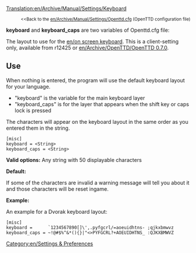 [[Translation:en/Archive/Manual/Settings/Keyboard]]

:<small><<Back to the [[en/Archive/Manual/Settings/Openttd.cfg]] (OpenTTD configuration file)</small>


'''keyboard''' and '''keyboard_caps''' are two variables of Openttd.cfg file:

The layout to use for the [[en/on screen keyboard]]. This is a client-setting only, available from r12425 or [[en/Archive/OpenTTD/OpenTTD 0.7.0]].

==Use==

When nothing is entered, the program will use the default keyboard layout for your language.
* "keyboard" is the variable for the main keyboard layer
* "keyboard_caps" is for the layer that appears when the shift key or caps lock is pressed
The characters will appear on the keyboard layout in the same order as you entered them in the string.

<pre>
[misc]
keyboard = <String>
keyboard_caps = <String>
</pre>

'''Valid options:''' Any string with 50 displayable characters

'''Default:''' <empty>

If some of the characters are invalid a warning message will tell you about it and those characters will be reset ingame.

'''Example:'''

An example for a Dvorak keyboard layout:
<pre>
[misc]
keyboard =      `1234567890[]\',.pyfgcrl/=aoeuidhtns- ;qjkxbmwvz
keyboard_caps = ~!@#$%^&*(){}|"<>PYFGCRL?+AOEUIDHTNS_ :QJKXBMWVZ
</pre>

[[Category:en/Settings & Preferences]]